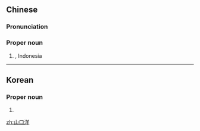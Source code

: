 ==Chinese==
{{zh-forms}}

===Pronunciation===
{{zh-pron
|m=Shānkǒuyáng
|c=saan1 hau2 joeng4
|h=pfs=Sân-khiéu-yòng
|cat=pn
}}

===Proper noun===
{{zh-proper noun}}

# {{w|Singkawang}}, Indonesia

{{zh-cat|Cities in Indonesia}}

----

==Korean==
{{ko-hanjatab}}

===Proper noun===
{{ko-proper noun|hj|hangeul=산구양}}

# {{hanja form of|산구양|Singkawang}}

[[zh:山口洋]]
